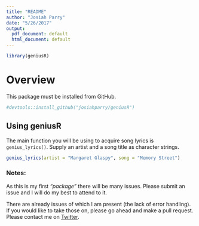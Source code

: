 ```yaml
---
title: "README"
author: "Josiah Parry"
date: "5/26/2017"
output:
  pdf_document: default
  html_document: default
---
```

```r
library(geniusR)
```


# Overview



This package must be installed from GitHub.

```r
#devtools::install_github("josiahparry/geniusR")
```

## Using geniusR

The main function you will be using to acquire song lyrics is `genius_lyrics()`. Supply an artist and a song title as character strings.

```r
genius_lyrics(artist = "Margaret Glaspy", song = "Memory Street")
```

### Notes:

As this is my first _"package"_ there will be many issues. Please submit an issue and I will do my best to attend to it. 

There are already issues of which I am present (the lack of error handling). If you would like to take those on, please go ahead and make a pull request. Please contact me on [Twitter](twitter.com/josiahparry).
